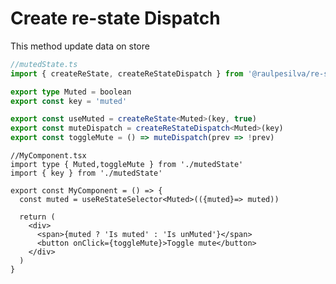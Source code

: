 # Create re-state Dispatch

This method update data on store

```ts
//mutedState.ts
import { createReState, createReStateDispatch } from '@raulpesilva/re-state'

export type Muted = boolean
export const key = 'muted'

export const useMuted = createReState<Muted>(key, true)
export const muteDispatch = createReStateDispatch<Muted>(key)
export const toggleMute = () => muteDispatch(prev => !prev)
```

```tsx
//MyComponent.tsx
import type { Muted,toggleMute } from './mutedState'
import { key } from './mutedState'

export const MyComponent = () => {
  const muted = useReStateSelector<Muted>(({muted}=> muted))

  return (
    <div>
      <span>{muted ? 'Is muted' : 'Is unMuted'}</span>
      <button onClick={toggleMute}>Toggle mute</button>
    </div>
  )
}
```

